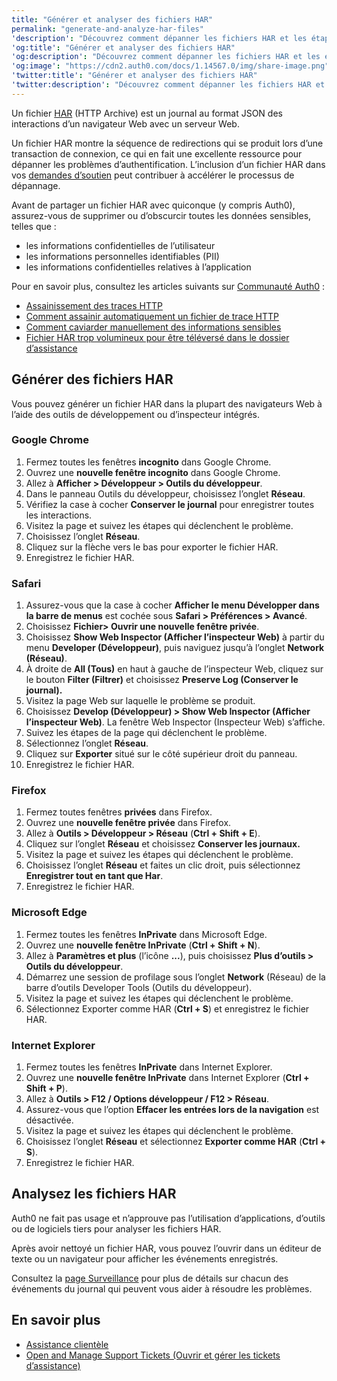 ---
title: "Générer et analyser des fichiers HAR"
permalink: "generate-and-analyze-har-files"
'description': "Découvrez comment dépanner les fichiers HAR et les étapes pour générer un fichier HAR."
'og:title': "Générer et analyser des fichiers HAR"
'og:description': "Découvrez comment dépanner les fichiers HAR et les étapes pour générer un fichier HAR."
'og:image': "https://cdn2.auth0.com/docs/1.14567.0/img/share-image.png"
'twitter:title': "Générer et analyser des fichiers HAR"
'twitter:description': "Découvrez comment dépanner les fichiers HAR et les étapes pour générer un fichier HAR."
---

Un fichier [HAR](https://en.wikipedia.org/wiki/.har) (HTTP Archive) est un journal au format JSON des interactions d’un navigateur Web avec un serveur Web.

Un fichier HAR montre la séquence de redirections qui se produit lors d’une transaction de connexion, ce qui en fait une excellente ressource pour dépanner les problèmes d’authentification. L’inclusion d’un fichier HAR dans vos [demandes d’soutien](https://support.auth0.com) peut contribuer à accélérer le processus de dépannage.

<Warning>

Avant de partager un fichier HAR avec quiconque (y compris Auth0), assurez-vous de supprimer ou d’obscurcir toutes les données sensibles, telles que :

* les informations confidentielles de l’utilisateur
* les informations personnelles identifiables (PII)
* les informations confidentielles relatives à l’application

Pour en savoir plus, consultez les articles suivants sur [Communauté Auth0](https://community.auth0.com) :

* [Assainissement des traces HTTP](https://community.auth0.com/t/sanitizing-http-traces/119488)
* [Comment assainir automatiquement un fichier de trace HTTP](https://community.auth0.com/t/how-to-sanitize-a-http-trace-file-automatically/120583)
* [Comment caviarder manuellement des informations sensibles](https://community.auth0.com/t/how-to-manually-redact-sensitive-information/122554)
* [Fichier HAR trop volumineux pour être téléversé dans le dossier d’assistance](https://community.auth0.com/t/har-file-is-too-large-to-upload-to-the-support-case/122488)

</Warning>

## Générer des fichiers HAR

Vous pouvez générer un fichier HAR dans la plupart des navigateurs Web à l’aide des outils de développement ou d’inspecteur intégrés.

### Google Chrome

1. Fermez toutes les fenêtres **incognito** dans Google Chrome.
2. Ouvrez une **nouvelle fenêtre incognito** dans Google Chrome.
3. Allez à **Afficher > Développeur > Outils du développeur**.
4. Dans le panneau Outils du développeur, choisissez l’onglet **Réseau**.
5. Vérifiez la case à cocher **Conserver le journal** pour enregistrer toutes les interactions.
6. Visitez la page et suivez les étapes qui déclenchent le problème.
7. Choisissez l’onglet **Réseau**.
8. Cliquez sur la flèche vers le bas pour exporter le fichier HAR.
9. Enregistrez le fichier HAR.

### Safari

1. Assurez-vous que la case à cocher **Afficher le menu Développer dans la barre de menus** est cochée sous **Safari > Préférences > Avancé**.
2. Choisissez **Fichier> Ouvrir une nouvelle fenêtre privée**.
3. Choisissez **Show Web Inspector (Afficher l’inspecteur Web)** à partir du menu **Developer (Développeur)**, puis naviguez jusqu’à l’onglet **Network (Réseau)**.
4. À droite de **All (Tous)** en haut à gauche de l’inspecteur Web, cliquez sur le bouton **Filter (Filtrer)** et choisissez **Preserve Log (Conserver le journal).**
5. Visitez la page Web sur laquelle le problème se produit.
6. Choisissez **Develop (Développeur) > Show Web Inspector (Afficher l’inspecteur Web)**. La fenêtre Web Inspector (Inspecteur Web) s’affiche.
7. Suivez les étapes de la page qui déclenchent le problème.
8. Sélectionnez l’onglet **Réseau**.
9. Cliquez sur **Exporter** situé sur le côté supérieur droit du panneau.
10. Enregistrez le fichier HAR.

### Firefox

1. Fermez toutes fenêtres **privées** dans Firefox.
2. Ouvrez une **nouvelle fenêtre privée** dans Firefox.
3. Allez à **Outils > Développeur > Réseau** (**Ctrl + Shift + E**).
4. Cliquez sur l’onglet **Réseau** et choisissez **Conserver les journaux.**
5. Visitez la page et suivez les étapes qui déclenchent le problème.
6. Choisissez l’onglet **Réseau** et faites un clic droit, puis sélectionnez **Enregistrer tout en tant que Har**.
7. Enregistrez le fichier HAR.

### Microsoft Edge

1. Fermez toutes les fenêtres **InPrivate** dans Microsoft Edge.
2. Ouvrez une **nouvelle fenêtre InPrivate** (**Ctrl + Shift + N**).
3. Allez à **Paramètres et plus** (l’icône **...**), puis choisissez **Plus d’outils > Outils du développeur**.
4. Démarrez une session de profilage sous l’onglet **Network** (Réseau) de la barre d’outils Developer Tools (Outils du développeur).
5. Visitez la page et suivez les étapes qui déclenchent le problème.
6. Sélectionnez Exporter comme HAR (**Ctrl + S**) et enregistrez le fichier HAR.

### Internet Explorer

1. Fermez toutes les fenêtres **InPrivate** dans Internet Explorer.
2. Ouvrez une **nouvelle fenêtre InPrivate** dans Internet Explorer (**Ctrl + Shift + P**).
3. Allez à **Outils > F12 / Options développeur / F12 > Réseau**.
4. Assurez-vous que l’option **Effacer les entrées lors de la navigation** est désactivée.
5. Visitez la page et suivez les étapes qui déclenchent le problème.
6. Choisissez l’onglet **Réseau** et sélectionnez **Exporter comme HAR** (**Ctrl + S**).
7. Enregistrez le fichier HAR.

## Analysez les fichiers HAR

Auth0 ne fait pas usage et n’approuve pas l’utilisation d’applications, d’outils ou de logiciels tiers pour analyser les fichiers HAR.

Après avoir nettoyé un fichier HAR, vous pouvez l’ouvrir dans un éditeur de texte ou un navigateur pour afficher les événements enregistrés.

<Callout icon="file-lines" color="#0EA5E9" iconType="regular">

Consultez la [page Surveillance](/docs/fr-ca/deploy-monitor/monitor) pour plus de détails sur chacun des événements du journal qui peuvent vous aider à résoudre les problèmes.

</Callout>

## En savoir plus

* [Assistance clientèle](/docs/fr-ca/troubleshoot/customer-support)
* [Open and Manage Support Tickets (Ouvrir et gérer les tickets d’assistance)](/docs/fr-ca/troubleshoot/customer-support/open-and-manage-support-tickets)